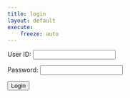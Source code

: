 ```yaml
---
title: login
layout: default
execute:
    freeze: auto
---
```


<form action="javascript:login_user()">
    <p><label>
        User ID:
        <input type="text" name="uid" id="uid" required>
    </label></p>
    <p><label>
        Password:
        <input type="password" name="password" id="password" required>
    </label></p>
    <p>
        <button>Login</button>
    </p>
</form>

<script>
    // URL for deployment
    var url = "https://locam.nighthawkcodingsociety.com"
    // Comment out next line for local testing
    // url = "http://localhost:8085"
    // Authenticate endpoint
    const login_url = url + '/authenticate';


    function login_user(){
        // Set body to include login data
        const body = {
            email: document.getElementById("uid").value,
            password: document.getElementById("password").value,
        };

        // Set Headers to support cross origin
        const requestOptions = {
            method: 'POST',
            mode: 'cors', // no-cors, *cors, same-origin
            cache: 'no-cache', // *default, no-cache, reload, force-cache, only-if-cached
            credentials: 'include', // include, *same-origin, omit
            body: JSON.stringify(body),
            headers: {
                "content-type": "application/json",
            },
        };

        // Fetch JWT
        fetch(login_url, requestOptions)
        .then(response => {
            // trap error response from Web API
            if (!response.ok) {
                const errorMsg = 'Login error: ' + response.status;
                console.log(errorMsg);
                return;
            }
            // Success!!!
            // Redirect to Database location
            window.location.href = "locam_frontend4/read";
        })
    }


</script>
